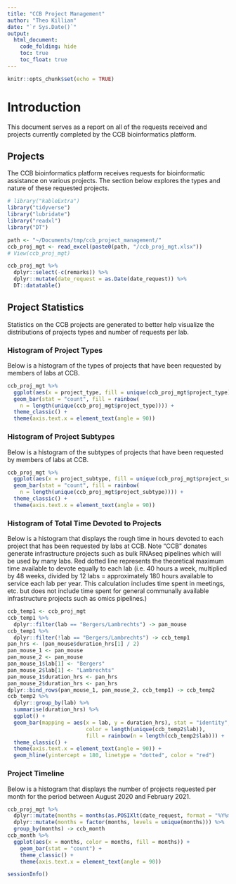 ```yaml
---
title: "CCB Project Management"
author: "Theo Killian"
date: "`r Sys.Date()`"
output:
  html_document:
    code_folding: hide
    toc: true
    toc_float: true
---
```


```r
knitr::opts_chunk$set(echo = TRUE)
```

# Introduction

This document serves as a report on all of the requests received and projects
currently completed by the CCB bioinformatics platform.

## Projects

The CCB bioinformatics platform receives requests for bioinformatic assistance
on various projects. The section below explores the types and nature of these
requested projects.

```r
# library("kableExtra")
library("tidyverse")
library("lubridate")
library("readxl")
library("DT")
```

```r
path <- "~/Documents/tmp/ccb_project_management/"
ccb_proj_mgt <- read_excel(paste0(path, "/ccb_proj_mgt.xlsx"))
# View(ccb_proj_mgt)

ccb_proj_mgt %>%
  dplyr::select(-c(remarks)) %>%
  dplyr::mutate(date_request = as.Date(date_request)) %>% 
  DT::datatable()
```

## Project Statistics

Statistics on the CCB projects are generated to better help visualize the 
distributions of projects types and number of requests per lab.

### Histogram of Project Types

Below is a histogram of the types of projects that have been requested by 
members of labs at CCB.

```r
ccb_proj_mgt %>%
  ggplot(aes(x = project_type, fill = unique(ccb_proj_mgt$project_type))) +
  geom_bar(stat = "count", fill = rainbow(
    n = length(unique(ccb_proj_mgt$project_type)))) +
  theme_classic() +
  theme(axis.text.x = element_text(angle = 90))
```

### Histogram of Project Subtypes

Below is a histogram of the subtypes of projects that have been requested by 
members of labs at CCB.

```r
ccb_proj_mgt %>%
  ggplot(aes(x = project_subtype, fill = unique(ccb_proj_mgt$project_subtype))) +
  geom_bar(stat = "count", fill = rainbow(
    n = length(unique(ccb_proj_mgt$project_subtype)))) +
  theme_classic() +
  theme(axis.text.x = element_text(angle = 90))
```

### Histogram of Total Time Devoted to Projects

Below is a histogram that displays the rough time in hours devoted to each
project that has been requested by labs at CCB. Note "CCB" donates generate
infrastructure projects such as bulk RNAseq pipelines which will be used by
many labs. Red dotted line represents the theoretical maximum time available to
devote equally to each lab (i.e. 40 hours a week, multiplied by 48 weeks,
divided by 12 labs = approximately 180 hours available to service each lab per
year. This calculation includes time spent in meetings, etc. but does not
include time spent for general communally available infrastructure projects such
as omics pipelines.)

```r
ccb_temp1 <- ccb_proj_mgt
ccb_temp1 %>%
  dplyr::filter(lab == "Bergers/Lambrechts") -> pan_mouse
ccb_temp1 %>%
  dplyr::filter(!lab == "Bergers/Lambrechts") -> ccb_temp1
pan_hrs <- (pan_mouse$duration_hrs[1] / 2)
pan_mouse_1 <- pan_mouse
pan_mouse_2 <- pan_mouse
pan_mouse_1$lab[1] <- "Bergers"
pan_mouse_2$lab[1] <- "Lambrechts"
pan_mouse_1$duration_hrs <- pan_hrs
pan_mouse_2$duration_hrs <- pan_hrs
dplyr::bind_rows(pan_mouse_1, pan_mouse_2, ccb_temp1) -> ccb_temp2
ccb_temp2 %>% 
  dplyr::group_by(lab) %>%
  summarise(duration_hrs) %>% 
  ggplot() +
  geom_bar(mapping = aes(x = lab, y = duration_hrs), stat = "identity",
                         color = length(unique(ccb_temp2$lab)),
                         fill = rainbow(n = length(ccb_temp2$lab))) +
  theme_classic() +
  theme(axis.text.x = element_text(angle = 90)) +
  geom_hline(yintercept = 180, linetype = "dotted", color = "red")
```

### Project Timeline

Below is a histogram that displays the number of projects requested per month
for the period between August 2020 and February 2021.

```r
ccb_proj_mgt %>%
  dplyr::mutate(months = months(as.POSIXlt(date_request, format = "%Y%m%d"))) %>%
  dplyr::mutate(months = factor(months, levels = unique(months))) %>%
  group_by(months) -> ccb_month
ccb_month %>%
  ggplot(aes(x = months, color = months, fill = months)) +
    geom_bar(stat = "count") +
    theme_classic() +
    theme(axis.text.x = element_text(angle = 90))
```

```r
sessionInfo()
```
